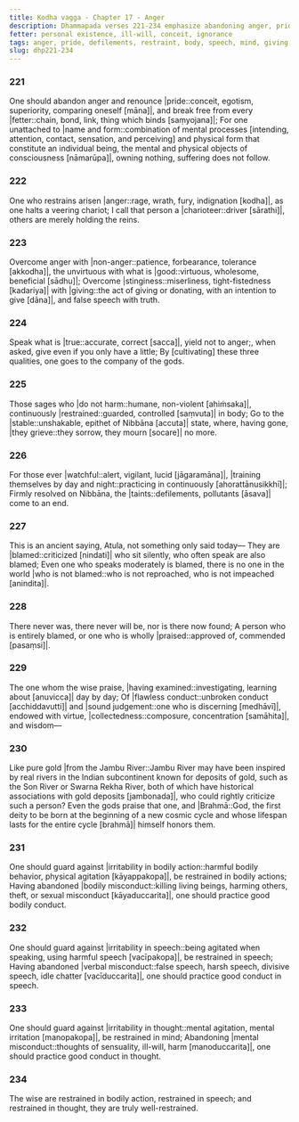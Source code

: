 ```yaml
---
title: Kodha vagga - Chapter 17 - Anger
description: Dhammapada verses 221-234 emphasize abandoning anger, pride, and mental defilements while cultivating restraint in body, speech, and mind. The verses highlight overcoming harmful actions by giving and speaking truth, the inevitability of criticism, and the value of moral discipline. Those intent on Nibbāna, ever watchful, and well-restrained are beyond reproach and honored even by the gods.
fetter: personal existence, ill-will, conceit, ignorance
tags: anger, pride, defilements, restraint, body, speech, mind, giving, truth, blame, praise, Nibbāna, gods, dhp
slug: dhp221-234
---
```


### 221

One should abandon anger and renounce |pride::conceit, egotism, superiority, comparing oneself [māna]|,
and break free from every |fetter::chain, bond, link, thing which binds [saṃyojana]|;
For one unattached to |name and form::combination of mental processes [intending, attention, contact, sensation, and perceiving] and physical form that constitute an individual being, the mental and physical objects of consciousness [nāmarūpa]|,
owning nothing, suffering does not follow.

### 222

One who restrains arisen |anger::rage, wrath, fury, indignation [kodha]|,
as one halts a veering chariot;
I call that person a |charioteer::driver [sārathi]|,
others are merely holding the reins.

### 223

Overcome anger with |non-anger::patience, forbearance, tolerance [akkodha]|,
the unvirtuous with what is |good::virtuous, wholesome, beneficial [sādhu]|;
Overcome |stinginess::miserliness, tight-fistedness [kadariya]| with |giving::the act of giving or donating, with an intention to give [dāna]|,
and false speech with truth.

### 224

Speak what is |true::accurate, correct [sacca]|, yield not to anger;,
when asked, give even if you only have a little;
By [cultivating] these three qualities,
one goes to the company of the gods.

### 225

Those sages who |do not harm::humane, non-violent [ahiṁsaka]|,
continuously |restrained::guarded, controlled [saṃvuta]| in body;
Go to the |stable::unshakable, epithet of Nibbāna [accuta]| state,
where, having gone, |they grieve::they sorrow, they mourn [socare]| no more.

### 226

For those ever |watchful::alert, vigilant, lucid [jāgaramāna]|,
|training themselves by day and night::practicing in continuously [ahorattānusikkhī]|;
Firmly resolved on Nibbāna,
the |taints::defilements, pollutants [āsava]| come to an end.

### 227

This is an ancient saying, Atula,
not something only said today—
They are |blamed::criticized [nindati]| who sit silently,
who often speak are also blamed;
Even one who speaks moderately is blamed,
there is no one in the world |who is not blamed::who is not reproached, who is not impeached [anindita]|.

### 228

There never was, there never will be,
nor is there now found;
A person who is entirely blamed,
or one who is wholly |praised::approved of, commended [pasaṃsi]|.

### 229

The one whom the wise praise,
|having examined::investigating, learning about [anuvicca]| day by day;
Of |flawless conduct::unbroken conduct [acchiddavutti]| and |sound judgement::one who is discerning [medhāvī]|,
endowed with virtue, |collectedness::composure, concentration [samāhita]|, and wisdom—

### 230

Like pure gold |from the Jambu River::Jambu River may have been inspired by real rivers in the Indian subcontinent known for deposits of gold, such as the Son River or Swarna Rekha River, both of which have historical associations with gold deposits [jambonada]|,
who could rightly criticize such a person?
Even the gods praise that one,
and |Brahmā::God, the first deity to be born at the beginning of a new cosmic cycle and whose lifespan lasts for the entire cycle [brahmā]| himself honors them.

### 231

One should guard against |irritability in bodily action::harmful bodily behavior, physical agitation [kāyappakopa]|,
be restrained in bodily actions;
Having abandoned |bodily misconduct::killing living beings, harming others, theft, or sexual misconduct [kāyaduccarita]|,
one should practice good bodily conduct.

### 232

One should guard against |irritability in speech::being agitated when speaking, using harmful speech [vacīpakopa]|,
be restrained in speech;
Having abandoned |verbal misconduct::false speech, harsh speech, divisive speech, idle chatter [vacīduccarita]|,
one should practice good conduct in speech.

### 233

One should guard against |irritability in thought::mental agitation, mental irritation [manopakopa]|,
be restrained in mind;
Abandoning |mental misconduct::thoughts of sensuality, ill-will, harm [manoduccarita]|,
one should practice good conduct in thought.

### 234

The wise are restrained in bodily action,
restrained in speech;
and restrained in thought,
they are truly well-restrained.